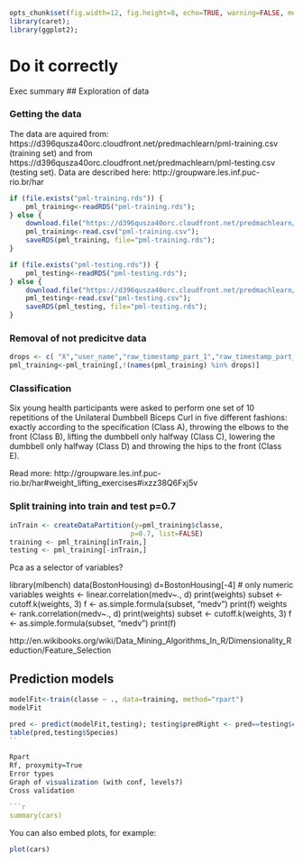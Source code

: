 ```r
opts_chunk$set(fig.width=12, fig.height=8, echo=TRUE, warning=FALSE, message=FALSE);
library(caret);
library(ggplot2);
```


Do it correctly
========================================================



Exec summary
## Exploration of data

### Getting the data
The data are aquired from: https://d396qusza40orc.cloudfront.net/predmachlearn/pml-training.csv (training set) and from https://d396qusza40orc.cloudfront.net/predmachlearn/pml-testing.csv (testing set). Data are described here: http://groupware.les.inf.puc-rio.br/har

```r
if (file.exists("pml-training.rds")) {
    pml_training<-readRDS("pml-training.rds");
} else {
    download.file("https://d396qusza40orc.cloudfront.net/predmachlearn/pml-training.csv", destfile="pml-training.csv", method="curl");
    pml_training<-read.csv("pml-training.csv");
    saveRDS(pml_training, file="pml-training.rds");
}

if (file.exists("pml-testing.rds")) {
    pml_testing<-readRDS("pml-testing.rds");
} else {
    download.file("https://d396qusza40orc.cloudfront.net/predmachlearn/pml-testing.csv", destfile="pml-testing.csv", method="curl");
    pml_testing<-read.csv("pml-testing.csv");
    saveRDS(pml_testing, file="pml-testing.rds");
}

```
### Removal of not predicitve data

```r
drops <- c( "X","user_name","raw_timestamp_part_1","raw_timestamp_part_2","cvtd_timestamp","new_window","num_window")
pml_training<-pml_training[,!(names(pml_training) %in% drops)]
```

### Classification
Six young health participants were asked to perform one set of 10 repetitions of the Unilateral Dumbbell Biceps Curl in five different fashions: exactly according to the specification (Class A), throwing the elbows to the front (Class B), lifting the dumbbell only halfway (Class C), lowering the dumbbell only halfway (Class D) and throwing the hips to the front (Class E).

Read more: http://groupware.les.inf.puc-rio.br/har#weight_lifting_exercises#ixzz38Q6Fxj5v

### Split training into train and test p=0.7

```r
inTrain <- createDataPartition(y=pml_training$classe,
                              p=0.7, list=FALSE)
training <- pml_training[inTrain,]
testing <- pml_training[-inTrain,]
```

Pca as a selector of variables?


library(mlbench)
data(BostonHousing)
d=BostonHousing[-4] # only numeric variables
weights <- linear.correlation(medv~., d)
print(weights)
subset <- cutoff.k(weights, 3)
f <- as.simple.formula(subset, "medv")
print(f)
weights <- rank.correlation(medv~., d)
print(weights)
subset <- cutoff.k(weights, 3)
f <- as.simple.formula(subset, "medv")
print(f)

http://en.wikibooks.org/wiki/Data_Mining_Algorithms_In_R/Dimensionality_Reduction/Feature_Selection


## Prediction models

```r
modelFit<-train(classe ~ ., data=training, method="rpart")
modelFit

pred <- predict(modelFit,testing); testing$predRight <- pred==testing$classe
table(pred,testing$Species)
``

Rpart
Rf, proxymity=True
Error types
Graph of visualization (with conf, levels?)
Cross validation

```r
summary(cars)
```

You can also embed plots, for example:

```r
plot(cars)
```

